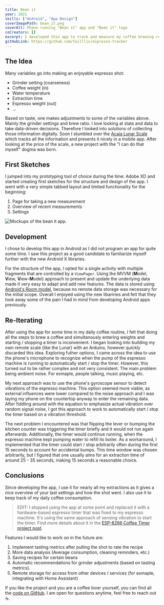```yaml
---
title: Bean it
year: 2021
skills: ["Android", "App Design"]
coverImagePath: bean_it.png
coverAlt: Phone running "Bean it" app and "Bean it" logo
coCreators: []
excerpt: I developed this app to track and measure my coffee brewing recipes.
gitHubLink: https://github.com/failllix/espresso-tracker
---
```


## The Idea

Many variables go into making an enjoyable espresso shot:

- Grinder setting (coarseness)
- Coffee weight (in)
- Water temperature
- Extraction time
- Espresso weight (out)
- ...

Based on taste, one makes adjustments to some of the variables above.
Mainly the grinder settings and brew ratio.
I love looking at stats and data to take data-driven decisions.
Therefore I looked into solutions of collecting those information digitally.
Soon I stumbled over the [Acaia Lunar Scale](https://acaia.co/products/lunar_2021) which tracks all the information and presents it nicely in a mobile app.
After looking at the price of the scale, a new project with the "I can do that myself" dogma was born.

## First Sketches

I jumped into my prototyping tool of choice during the time: Adobe XD and started creating first sketches for the structure and design of the app.
I went with a very simple tabbed layout and limited functionality for the beginning:

1. Page for taking a new measurement
1. Overview of recent measurements
1. Settings

![Mockups of the bean it app.](../../images/projects/bean_it_mockups.png)

## Development

I chose to develop this app in Android as I did not program an app for quite some time.
I saw this project as a good candidate to familiarize myself further with the new Android X libraries.

For the structure of the app, I opted for a single activity with multiple fragments that are controlled by a `ViewPager`.
Using the MVVM (**M**odel, **V**iew, **V**iew-**M**odel) approach to present and update the underlying data made it very easy to adapt and add new features.
The data is stored using [Android's Room model](https://developer.android.com/training/data-storage/room), because no remote data storage was necessary for the initial scope.
Overall I enjoyed using the new libariries and felt that they took away some of the pain I had in mind from developing Android apps previously.

## Re-Iterating

After using the app for some time in my daily coffee routine, I felt that doing all the steps to brew a coffee and simultanously entering weights and starting / stopping a timer is inconvenient.
I began looking into building my own remote scale (like the Lunar) with an Arduino, however quickly discarded this idea.
Exploring futher options, I came across the idea to use the phone's microphone to recognize when the pump of the espresso machine is running to automatically start / stop the timer.
However, this turned out to be rather complex and not very consistent.
The main problem being ambient noise.
For exmaple, people talking, music playing, etc.

My next approach was to use the phone's gyroscope sensor to detect vibrations of the espresso machine.
This option seemed more viable, as external influences were lower compared to the noise approach and I was laying my phone on the countertop anyway to enter the remaining data.
After fiddling around with the equation to emphasize actual vibration over random signal noise, I got this approach to work to automatically start / stop the timer based on a vibration threshold.

The next problem I encountered was that flipping the lever or bumping the kitchen counter was triggering the timer briefly and it would not run again afterwards.
Additionally, the timer would continue running, when the espresso machine kept pumping water to refill its boiler.
As a workaround, I implemented that the timer could start / stop arbitrarily often during the first 15 seconds to account for accidental bumps.
This time window was chosen arbitrarily, but I figured that one usually aims for an extraction time of around 25 - 35 seconds, making 15 seconds a reasonable choice.

## Conclusions

Since developing the app, I use it for nearly all my extractions as it gives a nice overview of your last settings and how the shot went.
I also use it to keep track of my daily coffee consumption.

> EDIT: I stopped using the app at some point and replaced it with a hardware-based espresso timer that was fixed to my espresso machine.
> It's using the same approach of sensing vibration to start the timer.
> Find more details about it in the [ESP-8266 Coffee Timer project post](/projects/esp8266-coffee-timer).

Features I would like to work on in the future are:

1. Implement tasting metrics after pulling the shot to rate the recipe
1. More data analysis (Average consumption, cleaning reminders, etc.)
1. Saving recipes for certain beans
1. Automatic recommendations for grinder adjustments (based on tasting metrics).
1. Remote storage for access from other devices / services (for exmaple, integrating with Home Assistant)

If you like the project and you are a coffee lover yourself, you can find all the [code on GitHub](https://github.com/failllix/espresso-tracker).
I am open for questions anytime, feel free to reach out ☕.
